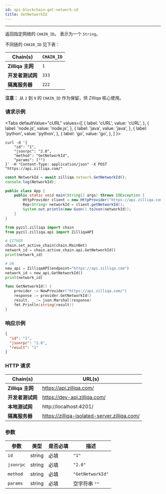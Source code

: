 ```yaml
---
id: api-blockchain-get-network-id
title: GetNetworkId
---
```


---
返回指定网络的 `CHAIN_ID`。 表示为一个 `String`。

不同链的 `CHAIN_ID` 见下表：

| Chain(s)              | `CHAIN_ID` |
| --------------------- | ---------- |
| **Zilliqa 主网**   | `1`        |
| **开发者测试网** | `333`      |
| **隔离服务器**   | `222`      |


**注意：** 从 `2` 到 `9` 的 `CHAIN_ID` 作为保留，供 Zilliqa 核心使用。

### 请求示例



<Tabs
  defaultValue="cURL"
  values={[
    { label: 'cURL', value: 'cURL', },
    { label: 'node.js', value: 'node.js', },
    { label: 'java', value: 'java', },
    { label: 'python', value: 'python', },
    { label: 'go', value: 'go', },
  ]
}>

<TabItem value="cURL">

```shell
curl -d '{
    "id": "1",
    "jsonrpc": "2.0",
    "method": "GetNetworkId",
    "params": [""]
}' -H "Content-Type: application/json" -X POST "https://api.zilliqa.com/"
```
</TabItem>
<TabItem value="node.js">

```js
const NetworkId = await zilliqa.network.GetNetworkId();
console.log(NetworkId);
```
</TabItem>
<TabItem value="java">

```java
public class App {
    public static void main(String[] args) throws IOException {
        HttpProvider client = new HttpProvider("https://api.zilliqa.com");
        Rep<String> networkId = client.getNetworkId();
        System.out.println(new Gson().toJson(networkId));
    }
}
```
</TabItem>
<TabItem value="python">

```python
from pyzil.zilliqa import chain
from pyzil.zilliqa.api import ZilliqaAPI

# EITHER
chain.set_active_chain(chain.MainNet)
network_id = chain.active_chain.api.GetNetworkId()
print(network_id)

# OR
new_api = ZilliqaAPI(endpoint="https://api.zilliqa.com")
network_id = new_api.GetNetworkId()
print(network_id)
```
</TabItem>

<TabItem value="go">

```go
func GetNetworkId() {
	provider := NewProvider("https://api.zilliqa.com/")
	response := provider.GetNetworkId()
	result, _ := json.Marshal(response)
	fmt.Println(string(result))
}
```
</TabItem>
</Tabs>


### 响应示例


```json
{
  "id": "1",
  "jsonrpc": "2.0",
  "result": "1"
}
```

### HTTP 请求

| Chain(s)              | URL(s)                       |
| --------------------- | ---------------------------- |
| **Zilliqa 主网**   | https://api.zilliqa.com/     |
| **开发者测试网** | https://dev-api.zilliqa.com/ |
| **本地测试网**     | http://localhost:4201/       |
| **隔离服务器**   | https://zilliqa-isolated-server.zilliqa.com/ |

### 参数

| 参数 | 类型   | 是否必填 | 描述       |
| --------- | ------ | -------- | ----------------- |
| `id`      | string | 必填 | `"1"`             |
| `jsonrpc` | string | 必填 | `"2.0"`           |
| `method`  | string | 必填 | `"GetNetworkId"`  |
| `params`  | string | 必填 | 空字符串 `""` |